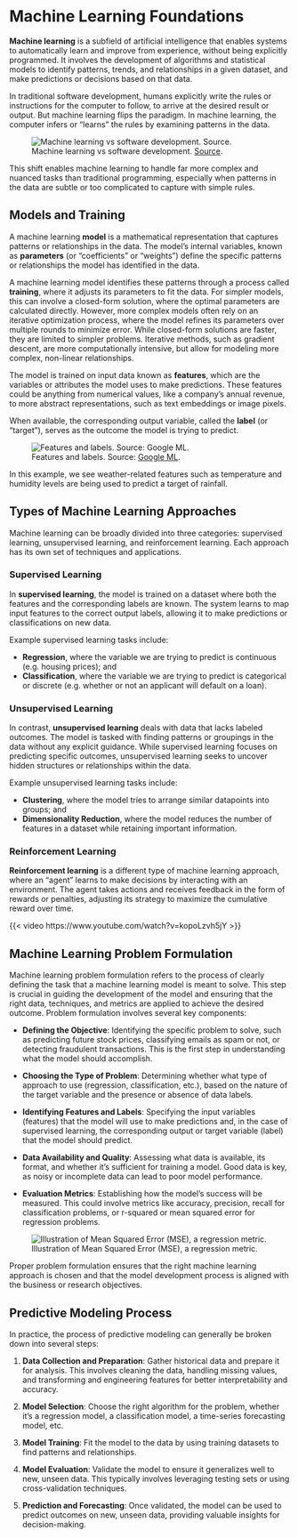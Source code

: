 # Machine Learning Foundations


**Machine learning** is a subfield of artificial intelligence that enables systems to automatically learn and improve from experience, without being explicitly programmed. It involves the development of algorithms and statistical models to identify patterns, trends, and relationships in a given dataset, and make predictions or decisions based on that data.


In traditional software development, humans explicitly write the rules or instructions for the computer to follow, to arrive at the desired result or output. But machine learning flips the paradigm. In machine learning, the computer infers or "learns" the rules by examining patterns in the data.

![Machine learning vs software development. [Source](https://www.avenga.com/wp-content/uploads/2021/12/image4-1.png).](./../../images/ml-vs-software.png)

<!--
![Machine learning vs software development. [Source](https://ttconsultants.com/software-machine-learning-patents-patentability-possibilities).](../../../images/ml-vs-software-bw.png)
-->

This shift enables machine learning to handle far more complex and nuanced tasks than traditional programming, especially when patterns in the data are subtle or too complicated to capture with simple rules.

## Models and Training


A machine learning **model** is a mathematical representation that captures patterns or relationships in the data. The model's internal variables, known as **parameters** (or "coefficients" or "weights") define the specific patterns or relationships the model has identified in the data.

A machine learning model identifies these patterns through a process called **training**, where it adjusts its parameters to fit the data. For simpler models, this can involve a closed-form solution, where the optimal parameters are calculated directly. However, more complex models often rely on an iterative optimization process, where the model refines its parameters over multiple rounds to minimize error.  While closed-form solutions are faster, they are limited to simpler problems. Iterative methods, such as gradient descent, are more computationally intensive, but allow for modeling more complex, non-linear relationships.

The model is trained on input data known as **features**, which are the variables or attributes the model uses to make predictions. These features could be anything from numerical values, like a company's annual revenue, to more abstract representations, such as text embeddings or image pixels.

When available, the corresponding output variable, called the **label** (or "target"), serves as the outcome the model is trying to predict.


![Features and labels. Source: [Google ML](https://developers.google.com/machine-learning/intro-to-ml/supervised).](./../../images/features-labels.png)

In this example, we see weather-related features such as temperature and humidity levels are being used to predict a target of rainfall.




## Types of Machine Learning Approaches

Machine learning can be broadly divided into three categories: supervised learning, unsupervised learning, and reinforcement learning. Each approach has its own set of techniques and applications.

### Supervised Learning

In **supervised learning**, the model is trained on a dataset where both the features and the corresponding labels are known. The system learns to map input features to the correct output labels, allowing it to make predictions or classifications on new data.

Example supervised learning tasks include:

  + **Regression**, where the variable we are trying to predict is continuous (e.g. housing prices); and
  + **Classification**, where the variable we are trying to predict is categorical or discrete (e.g. whether or not an applicant will default on a loan).



### Unsupervised Learning

In contrast, **unsupervised learning** deals with data that lacks labeled outcomes. The model is tasked with finding patterns or groupings in the data without any explicit guidance. While supervised learning focuses on predicting specific outcomes, unsupervised learning seeks to uncover hidden structures or relationships within the data.

Example unsupervised learning tasks include:

  + **Clustering**, where the model tries to arrange similar datapoints into groups; and
  + **Dimensionality Reduction**, where the model reduces the number of features in a dataset while retaining important information.


### Reinforcement Learning

**Reinforcement learning** is a different type of machine learning approach, where an "agent" learns to make decisions by interacting with an environment. The agent takes actions and receives feedback in the form of rewards or penalties, adjusting its strategy to maximize the cumulative reward over time.


{{< video https://www.youtube.com/watch?v=kopoLzvh5jY >}}


## Machine Learning Problem Formulation

Machine learning problem formulation refers to the process of clearly defining the task that a machine learning model is meant to solve. This step is crucial in guiding the development of the model and ensuring that the right data, techniques, and metrics are applied to achieve the desired outcome. Problem formulation involves several key components:

  + **Defining the Objective**: Identifying the specific problem to solve, such as predicting future stock prices, classifying emails as spam or not, or detecting fraudulent transactions. This is the first step in understanding what the model should accomplish.

  + **Choosing the Type of Problem**: Determining whether what type of approach to use (regression, classification, etc.), based on the nature of the target variable and the presence or absence of data labels.

  + **Identifying Features and Labels**: Specifying the input variables (features) that the model will use to make predictions and, in the case of supervised learning, the corresponding output or target variable (label) that the model should predict.

  + **Data Availability and Quality**: Assessing what data is available, its format, and whether it's sufficient for training a model. Good data is key, as noisy or incomplete data can lead to poor model performance.

  + **Evaluation Metrics**: Establishing how the model's success will be measured. This could involve metrics like accuracy, precision, recall for classification problems, or r-squared or mean squared error for regression problems.

![Illustration of Mean Squared Error (MSE), a regression metric.](./../../images/mse-eq.png)

Proper problem formulation ensures that the right machine learning approach is chosen and that the model development process is aligned with the business or research objectives.



## Predictive Modeling Process

In practice, the process of predictive modeling can generally be broken down into several steps:

  1. **Data Collection and Preparation**: Gather historical data and prepare it for analysis. This involves cleaning the data, handling missing values, and transforming and engineering features for better interpretability and accuracy.

  2. **Model Selection**: Choose the right algorithm for the problem, whether it's a regression model, a classification model, a time-series forecasting model, etc.

  3. **Model Training**: Fit the model to the data by using training datasets to find patterns and relationships.

  4. **Model Evaluation**: Validate the model to ensure it generalizes well to new, unseen data. This typically involves leveraging testing sets or using cross-validation techniques.

  5. **Prediction and Forecasting**: Once validated, the model can be used to predict outcomes on new, unseen data, providing valuable insights for decision-making.
